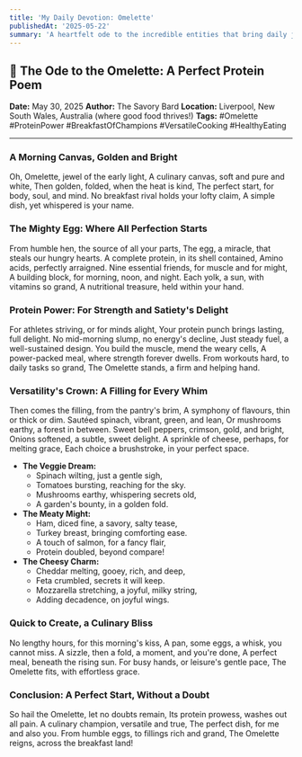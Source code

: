 ```yaml
---
title: 'My Daily Devotion: Omelette'
publishedAt: '2025-05-22'
summary: 'A heartfelt ode to the incredible entities that bring daily joy and devotion into my life: Omelette'
---
```


## 🍳 The Ode to the Omelette: A Perfect Protein Poem

**Date:** May 30, 2025
**Author:** The Savory Bard
**Location:** Liverpool, New South Wales, Australia (where good food thrives!)
**Tags:** #Omelette #ProteinPower #BreakfastOfChampions #VersatileCooking #HealthyEating

---

### A Morning Canvas, Golden and Bright

Oh, Omelette, jewel of the early light,
A culinary canvas, soft and pure and white,
Then golden, folded, when the heat is kind,
The perfect start, for body, soul, and mind.
No breakfast rival holds your lofty claim,
A simple dish, yet whispered is your name.

### The Mighty Egg: Where All Perfection Starts

From humble hen, the source of all your parts,
The egg, a miracle, that steals our hungry hearts.
A complete protein, in its shell contained,
Amino acids, perfectly arraigned.
Nine essential friends, for muscle and for might,
A building block, for morning, noon, and night.
Each yolk, a sun, with vitamins so grand,
A nutritional treasure, held within your hand.

### Protein Power: For Strength and Satiety's Delight

For athletes striving, or for minds alight,
Your protein punch brings lasting, full delight.
No mid-morning slump, no energy's decline,
Just steady fuel, a well-sustained design.
You build the muscle, mend the weary cells,
A power-packed meal, where strength forever dwells.
From workouts hard, to daily tasks so grand,
The Omelette stands, a firm and helping hand.

### Versatility's Crown: A Filling for Every Whim

Then comes the filling, from the pantry's brim,
A symphony of flavours, thin or thick or dim.
Sautéed spinach, vibrant, green, and lean,
Or mushrooms earthy, a forest in between.
Sweet bell peppers, crimson, gold, and bright,
Onions softened, a subtle, sweet delight.
A sprinkle of cheese, perhaps, for melting grace,
Each choice a brushstroke, in your perfect space.

* **The Veggie Dream:**
    * Spinach wilting, just a gentle sigh,
    * Tomatoes bursting, reaching for the sky.
    * Mushrooms earthy, whispering secrets old,
    * A garden's bounty, in a golden fold.
* **The Meaty Might:**
    * Ham, diced fine, a savory, salty tease,
    * Turkey breast, bringing comforting ease.
    * A touch of salmon, for a fancy flair,
    * Protein doubled, beyond compare!
* **The Cheesy Charm:**
    * Cheddar melting, gooey, rich, and deep,
    * Feta crumbled, secrets it will keep.
    * Mozzarella stretching, a joyful, milky string,
    * Adding decadence, on joyful wings.

### Quick to Create, a Culinary Bliss

No lengthy hours, for this morning's kiss,
A pan, some eggs, a whisk, you cannot miss.
A sizzle, then a fold, a moment, and you're done,
A perfect meal, beneath the rising sun.
For busy hands, or leisure's gentle pace,
The Omelette fits, with effortless grace.

### Conclusion: A Perfect Start, Without a Doubt

So hail the Omelette, let no doubts remain,
Its protein prowess, washes out all pain.
A culinary champion, versatile and true,
The perfect dish, for me and also you.
From humble eggs, to fillings rich and grand,
The Omelette reigns, across the breakfast land!
